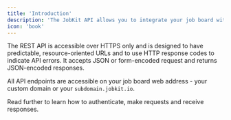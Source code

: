 ```yaml
---
title: 'Introduction'
description: 'The JobKit API allows you to integrate your job board with external services, automate tasks and create custom workflows.'
icon: 'book'
---
```


The REST API is accessible over HTTPS only and is designed to have predictable, resource-oriented URLs and to use HTTP response codes to indicate API errors. It  accepts JSON or form-encoded request and returns JSON-encoded responses.

All API endpoints are accessible on your job board web address - your custom domain or  your `subdomain.jobkit.io`.

Read further to learn how to authenticate, make requests and receive responses.
